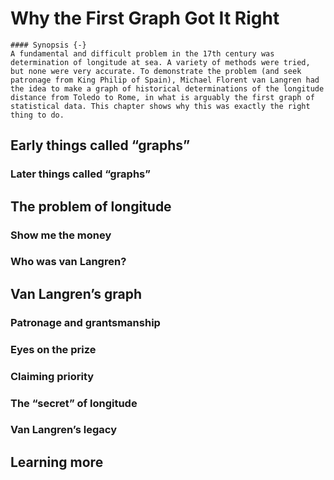 # Why the First Graph Got It Right {#ch02-langren}

```block
#### Synopsis {-}
A fundamental and difficult problem in the 17th century was determination of longitude at sea. A variety of methods were tried, but none were very accurate. To demonstrate the problem (and seek patronage from King Philip of Spain), Michael Florent van Langren had the idea to make a graph of historical determinations of the longitude distance from Toledo to Rome, in what is arguably the first graph of statistical data. This chapter shows why this was exactly the right thing to do.
```

## Early things called "graphs" 

### Later things called "graphs" {-}

## The problem of longitude 

### Show me the money {-}

### Who was van Langren? {-}

## Van Langren's graph 

### Patronage and grantsmanship {-}

### Eyes on the prize {-}

### Claiming priority {-}

### The "secret" of longitude {-}

### Van Langren's legacy {-}

## Learning more 

